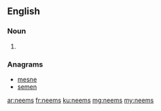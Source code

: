 ==English==

===Noun===
{{head|en|plural}}

# {{plural of|neem|lang=en}}

===Anagrams===
* [[mesne#English|mesne]]
* [[semen#English|semen]]

[[ar:neems]]
[[fr:neems]]
[[ku:neems]]
[[mg:neems]]
[[my:neems]]